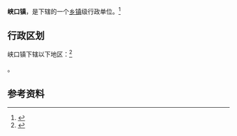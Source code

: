 {{中国乡级行政区|64/03/81/105/000}}

'''峡口镇'''，是{{PRC admin/fullname|64/03/81/105/000|3}}下辖的一个[[乡镇|乡镇]]级行政单位。<ref>{{PRC admin/ref sgc|{{PRC admin/parent|64/03/81/105/000}}}}</ref>

== 行政区划 ==

峡口镇下辖以下地区：<ref>{{PRC admin/ref sgc|64/03/81/105/000}}</ref>

{{PRC admin/children|64/03/81/105/000}}。

== 参考资料 ==

{{reflist}}

{{行政区划小作品}}
{{PRC admin/navcat|64/03/81/105/000}}